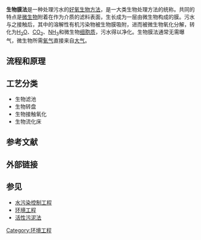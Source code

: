 {{Expand |time=2008-09-06T16:17:41+00:00 }}<!-- 本调用由 {{subst:Expand/auto}} 自动产生。 -->
'''生物膜法'''是一种处理污水的[[好氧生物处理法|好氧生物方法]]，是一大类生物处理方法的统称。共同的特点是[[微生物|微生物]]附着在作为介质的滤料表面，生长成为一层由微生物构成的膜。污水与之接触后，其中的溶解性有机污染物被生物膜吸附，进而被微生物氧化分解，转化为[[水|H<sub>2</sub>O]]、[[二氧化碳|CO<sub>2</sub>]]、[[氨气|NH<sub>3</sub>]]和微生物[[细胞质|细胞质]]，污水得以净化。生物膜法通常无需曝气，微生物所需[[氧气|氧气]]直接来自[[大气|大气]]。

== 流程和原理 ==

== 工艺分类 ==

*生物滤池
*生物转盘
*生物接触氧化
*生物流化床

== 参考文献 ==

== 外部链接 ==

== 参见 ==
*[[水污染控制工程|水污染控制工程]]
*[[环境工程|环境工程]]
*[[活性污泥法|活性污泥法]]

{{Pollution}}
{{水污染控制}}
{{环境工程小作品}}
[[Category:环境工程|Category:环境工程]]